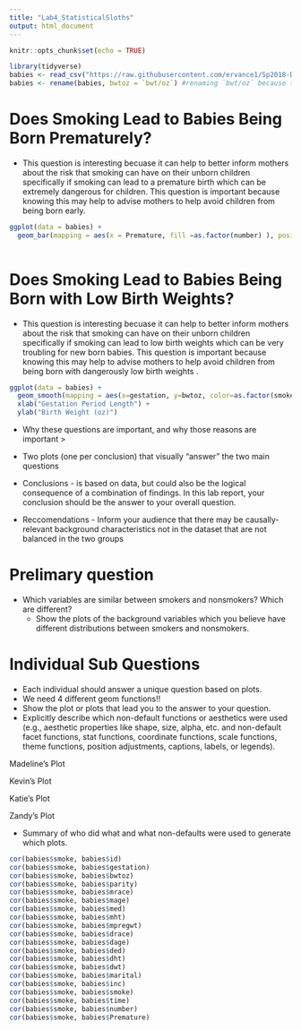 ```yaml
---
title: "Lab4_StatisticalSloths"
output: html_document
---
```


```r
knitr::opts_chunk$set(echo = TRUE)
```

```r
library(tidyverse)
babies <- read_csv("https://raw.githubusercontent.com/ervance1/Sp2018-Data-Science-repo/master/babies2a.dat")
babies <- rename(babies, bwtoz = `bwt/oz`) #renaming `bwt/oz` because the "/" sign requires special care

```

# Does Smoking Lead to Babies Being Born Prematurely? 
* This question is interesting becuase it can help to better inform mothers about the risk that smoking can have on their unborn children specifically if smoking can lead to a premature birth which can be extremely dangerous for children. This question is important because knowing this may help to advise mothers to help avoid children from being born early. 


```r
ggplot(data = babies) + 
  geom_bar(mapping = aes(x = Premature, fill =as.factor(number) ), position = "fill")
  
```



# Does Smoking Lead to Babies Being Born with Low Birth Weights?
* This question is interesting becuase it can help to better inform mothers about the risk that smoking can have on their unborn children specifically if smoking can lead to low birth weights which can be very troubling for new born babies. This question is important because knowing this may help to advise mothers to help avoid children from being born with dangerously low birth weights . 

```r
ggplot(data = babies) + 
  geom_smooth(mapping = aes(x=gestation, y=bwtoz, color=as.factor(smoke)), se=FALSE) + 
  xlab("Gestation Period Length") + 
  ylab("Birth Weight (oz)")
```

* Why these questions are important, and why those reasons are important >


* Two plots (one per conclusion) that visually “answer” the two main questions

* Conclusions - is based on data, but could also be the logical consequence of a combination of findings. In this lab report, your conclusion should be the answer to your overall question. 

* Reccomendations - Inform your audience that there may be causally-relevant background characteristics not in the dataset that are not balanced in the two groups 

# Prelimary question

* Which variables are similar between smokers and nonsmokers? Which are different? 
    - Show the plots of the background variables which you believe have different distributions between smokers and     nonsmokers.
    

# Individual Sub Questions 


- Each individual should answer a unique question based on plots.
- We need 4 different geom functions!! 
- Show the plot or plots that lead you to the answer to your question. 
- Explicitly describe which non-default functions or aesthetics were used (e.g., aesthetic properties like shape, size, alpha, etc. and non-default facet functions, stat functions, coordinate functions, scale functions, theme functions, position adjustments, captions, labels, or legends).

Madeline's Plot 

Kevin's Plot 

Katie's Plot 

Zandy's Plot 

* Summary of who did what and what non-defaults were used to generate which plots.






```r
cor(babies$smoke, babies$id)
cor(babies$smoke, babies$gestation)
cor(babies$smoke, babies$bwtoz)
cor(babies$smoke, babies$parity)
cor(babies$smoke, babies$mrace)
cor(babies$smoke, babies$mage)
cor(babies$smoke, babies$med)
cor(babies$smoke, babies$mht)
cor(babies$smoke, babies$mpregwt)
cor(babies$smoke, babies$drace)
cor(babies$smoke, babies$dage)
cor(babies$smoke, babies$ded)
cor(babies$smoke, babies$dht)
cor(babies$smoke, babies$dwt)
cor(babies$smoke, babies$marital)
cor(babies$smoke, babies$inc)
cor(babies$smoke, babies$smoke)
cor(babies$smoke, babies$time)
cor(babies$smoke, babies$number)
cor(babies$smoke, babies$Premature)

```







